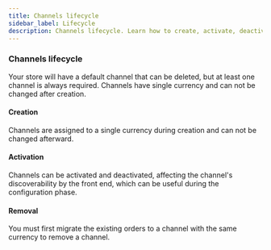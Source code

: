 ```yaml
---
title: Channels lifecycle
sidebar_label: Lifecycle
description: Channels lifecycle. Learn how to create, activate, deactivate, and remove channels.
---
```


### Channels lifecycle

Your store will have a default channel that can be deleted, but at least one channel is always required.
Channels have single currency and can not be changed after creation.

#### Creation

Channels are assigned to a single currency during creation and can not be changed afterward.

#### Activation

Channels can be activated and deactivated, affecting the channel's discoverability by the front end, which can be useful during the configuration phase.

#### Removal

You must first migrate the existing orders to a channel with the same currency to remove a channel.
